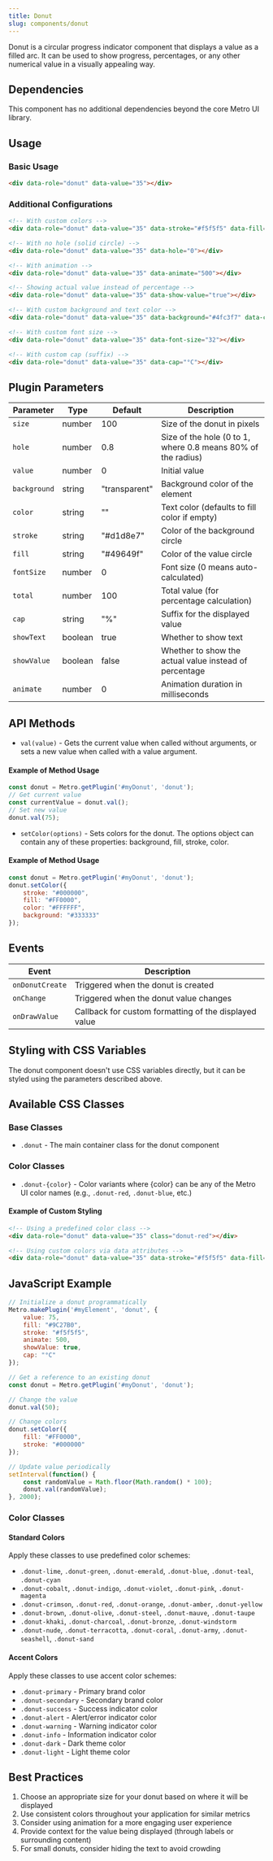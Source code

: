 ```yaml
---
title: Donut
slug: components/donut
---
```


Donut is a circular progress indicator component that displays a value as a filled arc. It can be used to show progress, percentages, or any other numerical value in a visually appealing way.

## Dependencies

This component has no additional dependencies beyond the core Metro UI library.

## Usage

### Basic Usage

```html
<div data-role="donut" data-value="35"></div>
```

### Additional Configurations

```html
<!-- With custom colors -->
<div data-role="donut" data-value="35" data-stroke="#f5f5f5" data-fill="#9C27B0"></div>

<!-- With no hole (solid circle) -->
<div data-role="donut" data-value="35" data-hole="0"></div>

<!-- With animation -->
<div data-role="donut" data-value="35" data-animate="500"></div>

<!-- Showing actual value instead of percentage -->
<div data-role="donut" data-value="35" data-show-value="true"></div>

<!-- With custom background and text color -->
<div data-role="donut" data-value="35" data-background="#4fc3f7" data-color="#FFFFFF"></div>

<!-- With custom font size -->
<div data-role="donut" data-value="35" data-font-size="32"></div>

<!-- With custom cap (suffix) -->
<div data-role="donut" data-value="35" data-cap="°C"></div>
```

## Plugin Parameters

| Parameter | Type | Default | Description |
| --------- | ---- | ------- | ----------- |
| `size` | number | 100 | Size of the donut in pixels |
| `hole` | number | 0.8 | Size of the hole (0 to 1, where 0.8 means 80% of the radius) |
| `value` | number | 0 | Initial value |
| `background` | string | "transparent" | Background color of the element |
| `color` | string | "" | Text color (defaults to fill color if empty) |
| `stroke` | string | "#d1d8e7" | Color of the background circle |
| `fill` | string | "#49649f" | Color of the value circle |
| `fontSize` | number | 0 | Font size (0 means auto-calculated) |
| `total` | number | 100 | Total value (for percentage calculation) |
| `cap` | string | "%" | Suffix for the displayed value |
| `showText` | boolean | true | Whether to show text |
| `showValue` | boolean | false | Whether to show the actual value instead of percentage |
| `animate` | number | 0 | Animation duration in milliseconds |

## API Methods

+ `val(value)` - Gets the current value when called without arguments, or sets a new value when called with a value argument.

#### Example of Method Usage
```javascript
const donut = Metro.getPlugin('#myDonut', 'donut');
// Get current value
const currentValue = donut.val();
// Set new value
donut.val(75);
```

+ `setColor(options)` - Sets colors for the donut. The options object can contain any of these properties: background, fill, stroke, color.

#### Example of Method Usage
```javascript
const donut = Metro.getPlugin('#myDonut', 'donut');
donut.setColor({
    stroke: "#000000",
    fill: "#FF0000",
    color: "#FFFFFF",
    background: "#333333"
});
```

## Events

| Event | Description |
| ----- | ----------- |
| `onDonutCreate` | Triggered when the donut is created |
| `onChange` | Triggered when the donut value changes |
| `onDrawValue` | Callback for custom formatting of the displayed value |

## Styling with CSS Variables

The donut component doesn't use CSS variables directly, but it can be styled using the parameters described above.

## Available CSS Classes

### Base Classes
- `.donut` - The main container class for the donut component

### Color Classes
- `.donut-{color}` - Color variants where {color} can be any of the Metro UI color names (e.g., `.donut-red`, `.donut-blue`, etc.)

#### Example of Custom Styling

```html
<!-- Using a predefined color class -->
<div data-role="donut" data-value="35" class="donut-red"></div>

<!-- Using custom colors via data attributes -->
<div data-role="donut" data-value="35" data-stroke="#f5f5f5" data-fill="#9C27B0" data-color="#FFFFFF"></div>
```

## JavaScript Example

```javascript
// Initialize a donut programmatically
Metro.makePlugin('#myElement', 'donut', {
    value: 75,
    fill: "#9C27B0",
    stroke: "#f5f5f5",
    animate: 500,
    showValue: true,
    cap: "°C"
});

// Get a reference to an existing donut
const donut = Metro.getPlugin('#myDonut', 'donut');

// Change the value
donut.val(50);

// Change colors
donut.setColor({
    fill: "#FF0000",
    stroke: "#000000"
});

// Update value periodically
setInterval(function() {
    const randomValue = Math.floor(Math.random() * 100);
    donut.val(randomValue);
}, 2000);
```

### Color Classes

#### Standard Colors
Apply these classes to use predefined color schemes:

- `.donut-lime`, `.donut-green`, `.donut-emerald`, `.donut-blue`, `.donut-teal`, `.donut-cyan`
- `.donut-cobalt`, `.donut-indigo`, `.donut-violet`, `.donut-pink`, `.donut-magenta`
- `.donut-crimson`, `.donut-red`, `.donut-orange`, `.donut-amber`, `.donut-yellow`
- `.donut-brown`, `.donut-olive`, `.donut-steel`, `.donut-mauve`, `.donut-taupe`
- `.donut-khaki`, `.donut-charcoal`, `.donut-bronze`, `.donut-windstorm`
- `.donut-nude`, `.donut-terracotta`, `.donut-coral`, `.donut-army`, `.donut-seashell`, `.donut-sand`

#### Accent Colors
Apply these classes to use accent color schemes:

- `.donut-primary` - Primary brand color
- `.donut-secondary` - Secondary brand color
- `.donut-success` - Success indicator color
- `.donut-alert` - Alert/error indicator color
- `.donut-warning` - Warning indicator color
- `.donut-info` - Information indicator color
- `.donut-dark` - Dark theme color
- `.donut-light` - Light theme color

## Best Practices

1. Choose an appropriate size for your donut based on where it will be displayed
2. Use consistent colors throughout your application for similar metrics
3. Consider using animation for a more engaging user experience
4. Provide context for the value being displayed (through labels or surrounding content)
5. For small donuts, consider hiding the text to avoid crowding